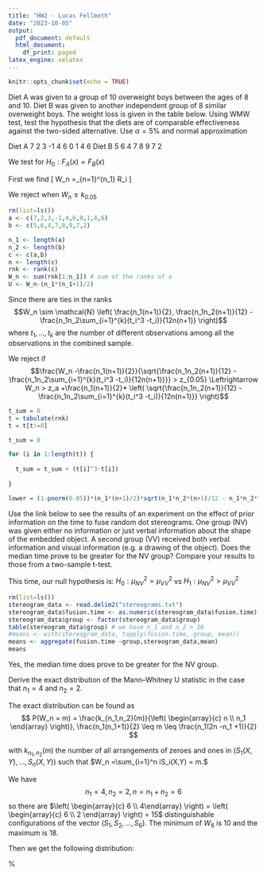 ```yaml
---
title: "HW2 - Lucas Fellmeth"
date: "2023-10-05"
output:
  pdf_document: default
  html_document:
    df_print: paged
latex_engine: xelatex
---
```


```r
knitr::opts_chunk$set(echo = TRUE)
```



\section{Chapter 7}
\vspace{10mm}
\subsection{Problem 3}
\vspace{5mm}

Diet A was given to a group of 10 overweight boys between the ages of 8
and 10. Diet B was given to another independent group of 8 similar overweight
boys. The weight loss is given in the table below. Using WMW test,
test the hypothesis that the diets are of comparable effectiveness against
the two-sided alternative. Use $\alpha = 5\%$ and normal approximation

Diet A 7 2 3 -1 4 6 0 1 4 6 \newline
Diet B 5 6 4 7 8 9 7 2

\subsection{Solution}
\vspace{5mm}

We test for $H_0 : F_A(x) = F_B(x)$ 

First we find 
\[ W_n =\sum_{n=1}^{n_1} R_i \] 

We reject when $W_n \geq k_{0.05}$

\vspace{5mm}
```r
rm(list=ls())
a <- c(7,2,3,-1,4,6,0,1,4,6)
b <- c(5,6,4,7,8,9,7,2)

n_1 <- length(a)
n_2 <- length(b)
c <- c(a,b)
n <- length(c)
rnk <- rank(c)
W_n <- sum(rnk[1:n_1]) # sum of the ranks of a
U <- W_n-(n_1*(n_1+1)/2)

```
\vspace{5mm}

Since there are ties in the ranks $$W_n \sim \mathcal{N} \left( \frac{n_1(n+1)}{2}, \frac{n_1n_2(n+1)}{12} - \frac{n_1n_2\sum_{i=1}^{k}(t_i^3 -t_i)}{12n(n+1)} \right)$$ 
where $t_1, \ldots,t_k$ are the number of different observations among all
the observations in the combined sample. \newline

We reject if $$\frac{W_n -\frac{n_1(n+1)}{2}}{\sqrt{\frac{n_1n_2(n+1)}{12} - \frac{n_1n_2\sum_{i=1}^{k}(t_i^3 -t_i)}{12n(n+1)}}} > z_{0.05} \Leftrightarrow W_n  > z_a +\frac{n_1(n+1)}{2}* \left( \sqrt{\frac{n_1n_2(n+1)}{12} - \frac{n_1n_2\sum_{i=1}^{k}(t_i^3 -t_i)}{12n(n+1)}} \right)$$

```r

t_sum = 0
t = tabulate(rnk)
t = t[t!=0]
```

```r

t_sum = 0

for (i in 1:length(t)) {
  
  t_sum = t_sum + (t[i]^3-t[i])
  
}

lower = (1-pnorm(0.05))*(n_1*(n+1)/2)*sqrt(n_1*n_2*(n+1)/12 - n_1*n_2*t_sum/(12*n*(n+1)))

```


\vspace{10mm}

\subsection{Problem 6}
\vspace{5mm}

Use the link below to see the results of an experiment on the effect of prior
information on the time to fuse random dot stereograms. One group (NV)
was given either no information or just verbal information about the shape
of the embedded object. A second group (VV) received both verbal information
and visual information (e.g. a drawing of the object). Does the median
time prove to be greater for the NV group? Compare your results to those
from a two-sample t-test.

\subsection{Solution}

This time, our null hypothesis is: $H_0:\mu_{NV}^2 = \mu_{VV}^2$ vs $H_1:\mu_{NV}^2 >\mu_{VV}^2$



\vspace{5mm}

```r
rm(list=ls())
stereogram_data <- read.delim2("stereograms.txt")
stereogram_data$fusion.time <- as.numeric(stereogram_data$fusion.time)
stereogram_data$group <- factor(stereogram_data$group)
table(stereogram_data$group) # we have n_1 and n_2 > 10
#means <- with(stereogram_data, tapply(fusion.time, group, mean))
means <- aggregate(fusion.time ~group,stereogram_data,mean)
means 

```
\vspace{10mm}

Yes, the median time does prove to be greater for the NV group.


\vspace{10mm}

\subsection{Problem 7}
\vspace{5mm}

Derive the exact distribution of the Mann–Whitney U statistic in the case
that $n_1 = 4$ and $n_2 = 2.$

\subsection{Solution}
\vspace{5mm}

The exact distribution can be found as 
$$
  P(W_n = m) = \frac{k_{n_1,n_2}(m)}{\left( \begin{array}{c} n \\ n_1 \end{array} \right)}, \frac{n_1(n_1+1)}{2} \leq m \leq \frac{n_1(2n -n_1 +1)}{2}
$$

with $k_{n_1,n_2} (m)$ the number of all arrangements of zeroes and ones in $(S_1(X,Y), \ldots, S_n(X,Y))$ such that $W_n =\sum_{i=1}^n iS_i(X,Y) = m.$

We have $$n_1 =4, n_2= 2, n = n_1 +n_2 = 6$$ so there are $\left( \begin{array}{c} 6 \\ 4\end{array} \right) = \left( \begin{array}{c} 6 \\ 2 \end{array} \right) = 15$ distinguishable configurations of the vector $(S_1, S_2,\ldots, S_6).$ \newline The minimum of $W_6$ is $10$ and the maximum is $18$.

Then we get the following distribution:


\begin{table}[ht]
\centering
\caption{Distribution of $W_6$ with $n_1=4$ and $n_2=2$}
\begin{tabular}[t]{llc}
\hline
$W_6$ & Configuration &Probability\\
\hline
$10$ &$(1,2,3,4)$ & 1/15\\
$11$ &$(1,2,3,5)$ & 1/15\\
$12$ &$(1,2,3,6), (1,2,4,5)$ & 2/15\\
$13$ &$(1,2,4,6), (1,3,4,5)$ & 2/15\\
$14$ &$(1,3,4,6), (2,3,4,5), (1,2,5,6)$ & 3/15\\
$15$ &$(2,3,4,6), (1,3,5,6)$ & 2/15\\
$16$ &$(2,3,5,6), (1,4,5,6)$ & 2/15\\
$17$ &$(2,4,5,6)$ & 1/15\\
$18$ &$(3,4,5,6)$ & 1/15\\
\hline
\end{tabular}
\end{table}%

